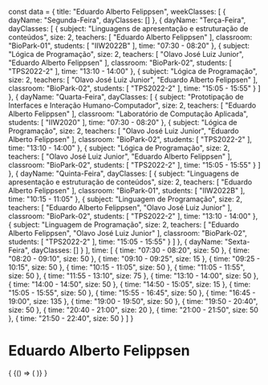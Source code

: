 const data = {
  title: "Eduardo Alberto Felippsen",
  weekClasses: [
    {
      dayName: "Segunda-Feira",
      dayClasses: []
    },
    {
      dayName: "Terça-Feira",
      dayClasses: [
        {
          subject: "Linguagens de apresentação e estruturação de conteúdos",
          size: 2,
          teachers: [
            "Eduardo Alberto Felippsen"
          ],
          classroom: "BioPark-01",
          students: [
            "IIW2022B"
          ],
          time: "07:30 - 08:20"
        },
        {
          subject: "Lógica de Programação",
          size: 2,
          teachers: [
            "Olavo José Luiz Junior",
            "Eduardo Alberto Felippsen"
          ],
          classroom: "BioPark-02",
          students: [
            "TPS2022-2"
          ],
          time: "13:10 - 14:00"
        },
        {
          subject: "Lógica de Programação",
          size: 2,
          teachers: [
            "Olavo José Luiz Junior",
            "Eduardo Alberto Felippsen"
          ],
          classroom: "BioPark-02",
          students: [
            "TPS2022-2"
          ],
          time: "15:05 - 15:55"
        }
      ]
    },
    {
      dayName: "Quarta-Feira",
      dayClasses: [
        {
          subject: "Prototipação de Interfaces e Interação Humano-Computador",
          size: 2,
          teachers: [
            "Eduardo Alberto Felippsen"
          ],
          classroom: "Laboratório de Computação Aplicada",
          students: [
            "IIW2020"
          ],
          time: "07:30 - 08:20"
        },
        {
          subject: "Lógica de Programação",
          size: 2,
          teachers: [
            "Olavo José Luiz Junior",
            "Eduardo Alberto Felippsen"
          ],
          classroom: "BioPark-02",
          students: [
            "TPS2022-2"
          ],
          time: "13:10 - 14:00"
        },
        {
          subject: "Lógica de Programação",
          size: 2,
          teachers: [
            "Olavo José Luiz Junior",
            "Eduardo Alberto Felippsen"
          ],
          classroom: "BioPark-02",
          students: [
            "TPS2022-2"
          ],
          time: "15:05 - 15:55"
        }
      ]
    },
    {
      dayName: "Quinta-Feira",
      dayClasses: [
        {
          subject: "Linguagens de apresentação e estruturação de conteúdos",
          size: 2,
          teachers: [
            "Eduardo Alberto Felippsen"
          ],
          classroom: "BioPark-01",
          students: [
            "IIW2022B"
          ],
          time: "10:15 - 11:05"
        },
        {
          subject: "Linguagem de Programação",
          size: 2,
          teachers: [
            "Eduardo Alberto Felippsen",
            "Olavo José Luiz Junior"
          ],
          classroom: "BioPark-02",
          students: [
            "TPS2022-2"
          ],
          time: "13:10 - 14:00"
        },
        {
          subject: "Linguagem de Programação",
          size: 2,
          teachers: [
            "Eduardo Alberto Felippsen",
            "Olavo José Luiz Junior"
          ],
          classroom: "BioPark-02",
          students: [
            "TPS2022-2"
          ],
          time: "15:05 - 15:55"
        }
      ]
    },
    {
      dayName: "Sexta-Feira",
      dayClasses: []
    }
  ],
  time: [
    {
      time: "07:30 - 08:20",
      size: 50
    },
    {
      time: "08:20 - 09:10",
      size: 50
    },
    {
      time: "09:10 - 09:25",
      size: 15
    },
    {
      time: "09:25 - 10:15",
      size: 50
    },
    {
      time: "10:15 - 11:05",
      size: 50
    },
    {
      time: "11:05 - 11:55",
      size: 50
    },
    {
      time: "11:55 - 13:10",
      size: 75
    },
    {
      time: "13:10 - 14:00",
      size: 50
    },
    {
      time: "14:00 - 14:50",
      size: 50
    },
    {
      time: "14:50 - 15:05",
      size: 15
    },
    {
      time: "15:05 - 15:55",
      size: 50
    },
    {
      time: "15:55 - 16:45",
      size: 50
    },
    {
      time: "16:45 - 19:00",
      size: 135
    },
    {
      time: "19:00 - 19:50",
      size: 50
    },
    {
      time: "19:50 - 20:40",
      size: 50
    },
    {
      time: "20:40 - 21:00",
      size: 20
    },
    {
      time: "21:00 - 21:50",
      size: 50
    },
    {
      time: "21:50 - 22:40",
      size: 50
    }
  ]
}

# Eduardo Alberto Felippsen

<div>
  {
    <BrowserOnly>
      {() => (
        <Grid
          title={data.title}
          weekClasses={data.weekClasses}
          time={data.time}
        />
      )}
    </BrowserOnly>
  }
</div>
